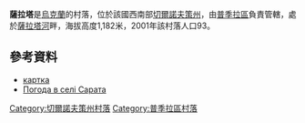 {{coord|47|44|57|N|24|59|32|E|scale:100000|display=title}}

'''薩拉塔'''是[[烏克蘭|烏克蘭]]的村落，位於該國西南部[[切爾諾夫策州|切爾諾夫策州]]，由[[普季拉區|普季拉區]]負責管轄，處於[[薩拉塔河_(比利切列莫什河支流)|薩拉塔河]]畔，海拔高度1,182米，2001年該村落人口93。

==參考資料==
* [http://gska2.rada.gov.ua/pls/z7502/A005?rdat1=29.04.2009&rf7571=39290 картка]{{dead link|date=2018年4月 |bot=InternetArchiveBot |fix-attempted=yes }}
* [http://weather.in.ua/ua/chernovickaja/23300 Погода в селі Сарата]

{{DEFAULTSORT:Сарата}}
[[Category:切爾諾夫策州村落|Category:切爾諾夫策州村落]]
[[Category:普季拉區村落|Category:普季拉區村落]]


{{Chernivtsi-geo-stub}}